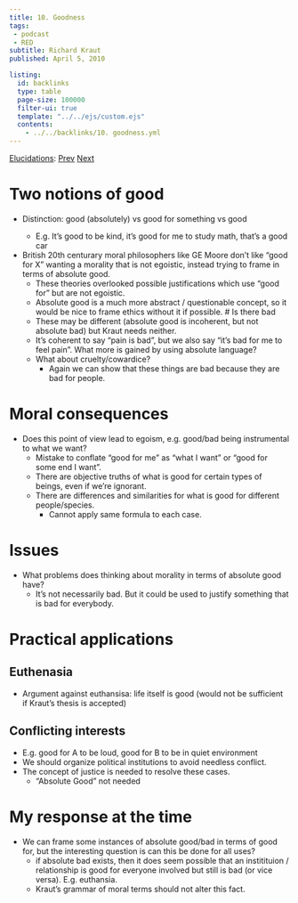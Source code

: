 ```yaml
---
title: 10. Goodness
tags: 
 - podcast
 - RED
subtitle: Richard Kraut
published: April 5, 2010

listing:
  id: backlinks
  type: table
  page-size: 100000
  filter-ui: true
  template: "../../ejs/custom.ejs"
  contents:
    - ../../backlinks/10. goodness.yml
---
```


[Elucidations](/docs/phil/Elucidations.html): [Prev](/docs/phil/9. Metaphor.html) [Next](/docs/phil/11. Philosophical pictures.html)

# Two notions of good
- Distinction: good (absolutely) vs good for something vs good <noun>
  - E.g. It's good to be kind, it's good for me to study math, that's a good car
- British 20th centurary moral philosophers like GE Moore don't like "good for 
  X" wanting a morality that is not egoistic, instead trying to frame in terms 
  of absolute good.
  - These theories overlooked possible justifications which use "good for" but 
    are not egoistic.
  - Absolute good is a much more abstract / questionable concept, so it would be 
    nice to frame ethics without it if possible.
# Is there bad
  - These may be different (absolute good is incoherent, but not absolute bad) 
    but Kraut needs neither.
  - It's coherent to say "pain is bad", but we also say "it's bad for me to 
    feel pain". What more is gained by using absolute language?
  - What about cruelty/cowardice?
    - Again we can show that these things are bad because they are bad for 
      people.

# Moral consequences
- Does this point of view lead to egoism, e.g. good/bad being instrumental to 
  what we want?
  - Mistake to conflate "good for me" as "what I want" or "good for some end I 
    want".
  - There are objective truths of what is good for certain types of beings, even 
    if we're ignorant.
  - There are differences and similarities for what is good for different 
    people/species.
    - Cannot apply same formula to each case.

# Issues
- What problems does thinking about morality in terms of absolute good have?
  - It's not necessarily bad. But it could be used to justify something that is 
    bad for everybody.

# Practical applications
## Euthenasia
- Argument against euthansisa: life itself is good (would not be sufficient if 
  Kraut's thesis is accepted)

## Conflicting interests
- E.g. good for A to be loud, good for B to be in quiet environment
- We should organize political institutions to avoid needless conflict.
- The concept of justice is needed to resolve these cases.
    - "Absolute Good" not needed

# My response at the time
- We can frame some instances of absolute good/bad in terms of good for, but the 
  interesting question is can this be done for all uses?
    - if absolute bad exists, then it does seem possible that an institituion / 
      relationship is good for everyone involved but still is bad (or vice 
      versa). E.g. euthansia.
    - Kraut's grammar of moral terms should not alter this fact.
